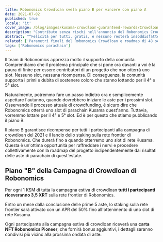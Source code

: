 ```yaml
---
title: Robonomics Crowdloan svela piano B per vincere con piano A
date: 2021-07-02
published: true
locale: 'it'
cover_image: /blog/images/kusama-crowdloan-guaranteed-rewards/Crowdloan_plan_A_B_blog.jpg
description: "Contributo senza rischi nell'annuncio del Robonomics Crowdloan. Ogni partecipante alla campagna estiva di crowdloan riceverà 3,5 XRT e una carta NFT Robonomics Pioneer."
abstract: "“Felicità per tutti, gratis, e nessuno resterà insoddisfatto!” </br> Picnic lungo la strada, Arkady e Boris Strugatsky"
related: ['Parametri finali del Robonomics Crowdloan e roadmap di 48 settimane', 'Lettera dal co-fondatore di Robonomics']
tags: ['Robonomics parachain']
---
```


Il team di Robonomics apprezza molto il supporto della comunità. Comprendiamo che il problema principale che si pone ora davanti a voi è la paura di finire per essere contributori di un progetto che non otterrà uno slot. Nessuno slot, nessuna ricompensa. Di conseguenza, la comunità supporta i primi e dubita di sostenere coloro che stanno lottando per il 4° e 5° slot.

Naturalmente, potremmo fare un passo indietro ora e semplicemente aspettare l'autunno, quando dovrebbero iniziare le aste per i prossimi slot. Osservando il processo attuale di crowdfunding, è sicuro dire che Robonomics otterrà uno slot di parachain Kusama quest'anno. Tuttavia, vorremmo lottare per il 4° e 5° slot. Ed è per questo che stiamo pubblicando il piano B.

Il piano B garantisce ricompense per tutti i partecipanti alla campagna di crowdloan del 2021 e il lancio dello staking sulla rete frontier di Robonomics. Che durerà fino a quando otterremo uno slot di rete Kusama. Questa è un'ottima opportunità per raffreddare i nervi e procedere collettivamente con la roadmap del progetto indipendentemente dai risultati delle aste di parachain di quest'estate.

## Piano "B" della Campagna di Crowdloan di Robonomics

<TextCard>

Per ogni 1 KSM di tutta la campagna estiva di crowdloan **tutti i partecipanti riceveranno 3,5 XRT** sulla rete frontier di Robonomics.

</TextCard>

<TextCard>

Entro un mese dalla conclusione delle prime 5 aste, lo staking sulla rete frontier sarà attivato con un APR del 50% fino all'ottenimento di uno slot di rete Kusama.

</TextCard>

<TextCard>

Ogni partecipante alla campagna estiva di crowdloan riceverà una **carta NFT Robonomics Pioneer**, che fornirà bonus aggiuntivi, i dettagli saranno condivisi più vicino alla prossima ondata di aste.

</TextCard>